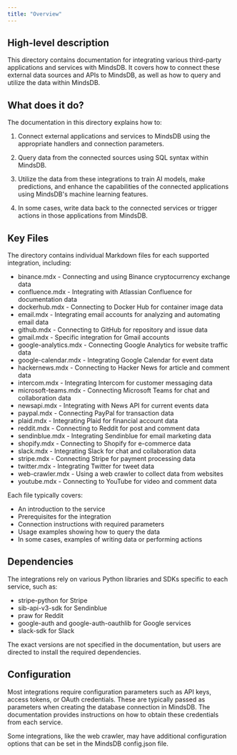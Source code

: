 ```yaml
---
title: "Overview"
---
```


## High-level description

This directory contains documentation for integrating various third-party applications and services with MindsDB. It covers how to connect these external data sources and APIs to MindsDB, as well as how to query and utilize the data within MindsDB.

## What does it do?

The documentation in this directory explains how to:

1. Connect external applications and services to MindsDB using the appropriate handlers and connection parameters.

2. Query data from the connected sources using SQL syntax within MindsDB.

3. Utilize the data from these integrations to train AI models, make predictions, and enhance the capabilities of the connected applications using MindsDB's machine learning features.

4. In some cases, write data back to the connected services or trigger actions in those applications from MindsDB.

## Key Files

The directory contains individual Markdown files for each supported integration, including:

- binance.mdx - Connecting and using Binance cryptocurrency exchange data
- confluence.mdx - Integrating with Atlassian Confluence for documentation data
- dockerhub.mdx - Connecting to Docker Hub for container image data  
- email.mdx - Integrating email accounts for analyzing and automating email data
- github.mdx - Connecting to GitHub for repository and issue data
- gmail.mdx - Specific integration for Gmail accounts
- google-analytics.mdx - Connecting Google Analytics for website traffic data
- google-calendar.mdx - Integrating Google Calendar for event data
- hackernews.mdx - Connecting to Hacker News for article and comment data
- intercom.mdx - Integrating Intercom for customer messaging data
- microsoft-teams.mdx - Connecting Microsoft Teams for chat and collaboration data
- newsapi.mdx - Integrating with News API for current events data
- paypal.mdx - Connecting PayPal for transaction data
- plaid.mdx - Integrating Plaid for financial account data
- reddit.mdx - Connecting to Reddit for post and comment data
- sendinblue.mdx - Integrating Sendinblue for email marketing data
- shopify.mdx - Connecting to Shopify for e-commerce data
- slack.mdx - Integrating Slack for chat and collaboration data
- stripe.mdx - Connecting Stripe for payment processing data
- twitter.mdx - Integrating Twitter for tweet data
- web-crawler.mdx - Using a web crawler to collect data from websites
- youtube.mdx - Connecting to YouTube for video and comment data

Each file typically covers:
- An introduction to the service
- Prerequisites for the integration
- Connection instructions with required parameters
- Usage examples showing how to query the data
- In some cases, examples of writing data or performing actions

## Dependencies

The integrations rely on various Python libraries and SDKs specific to each service, such as:

- stripe-python for Stripe
- sib-api-v3-sdk for Sendinblue
- praw for Reddit
- google-auth and google-auth-oauthlib for Google services
- slack-sdk for Slack

The exact versions are not specified in the documentation, but users are directed to install the required dependencies.

## Configuration

Most integrations require configuration parameters such as API keys, access tokens, or OAuth credentials. These are typically passed as parameters when creating the database connection in MindsDB. The documentation provides instructions on how to obtain these credentials from each service.

Some integrations, like the web crawler, may have additional configuration options that can be set in the MindsDB config.json file.